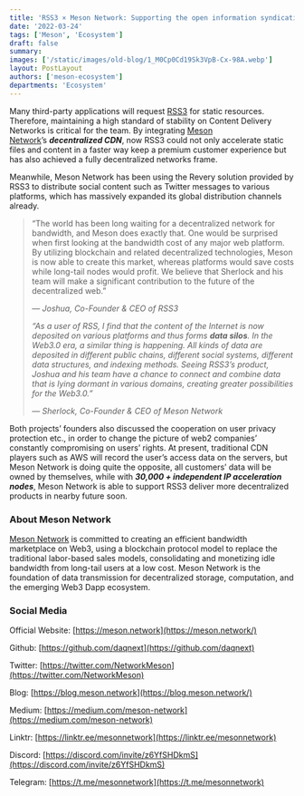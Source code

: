 ```yaml
---
title: 'RSS3 × Meson Network: Supporting the open information syndication protocol in Web3'
date: '2022-03-24'
tags: ['Meson', 'Ecosystem']
draft: false
summary:
images: ['/static/images/old-blog/1_M0Cp0Cd19Sk3VpB-Cx-98A.webp']
layout: PostLayout
authors: ['meson-ecosystem']
departments: 'Ecosystem'
---
```


Many third-party applications will request [RSS3](https://rss3.io/) for static resources. Therefore, maintaining a high standard of stability on Content Delivery Networks is critical for the team. By integrating [Meson Network](https://meson.network/)’s **_decentralized CDN_**, now RSS3 could not only accelerate static files and content in a faster way keep a premium customer experience but has also achieved a fully decentralized networks frame.

Meanwhile, Meson Network has been using the Revery solution provided by RSS3 to distribute social content such as Twitter messages to various platforms, which has massively expanded its global distribution channels already.

> “The world has been long waiting for a decentralized network for bandwidth, and Meson does exactly that. One would be surprised when first looking at the bandwidth cost of any major web platform. By utilizing blockchain and related decentralized technologies, Meson is now able to create this market, whereas platforms would save costs while long-tail nodes would profit. We believe that Sherlock and his team will make a significant contribution to the future of the decentralized web.”
>
> _— Joshua, Co-Founder & CEO of RSS3_
>
> _“As a user of RSS, I find that the content of the Internet is now deposited on various platforms and thus forms **data silos**. In the Web3.0 era, a similar thing is happening. All kinds of data are deposited in different public chains, different social systems, different data structures, and indexing methods. Seeing RSS3’s product, Joshua and his team have a chance to connect and combine data that is lying dormant in various domains, creating greater possibilities for the Web3.0.”_
>
> _— Sherlock, Co-Founder & CEO of Meson Network_

Both projects’ founders also discussed the cooperation on user privacy protection etc., in order to change the picture of web2 companies’ constantly compromising on users’ rights. At present, traditional CDN players such as AWS will record the user’s access data on the servers, but Meson Network is doing quite the opposite, all customers’ data will be owned by themselves, while with **_30,000 + independent IP acceleration nodes_**, Meson Network is able to support RSS3 deliver more decentralized products in nearby future soon.

### **About Meson Network**

[Meson Network](https://meson.network/) is committed to creating an efficient bandwidth marketplace on Web3, using a blockchain protocol model to replace the traditional labor-based sales models, consolidating and monetizing idle bandwidth from long-tail users at a low cost. Meson Network is the foundation of data transmission for decentralized storage, computation, and the emerging Web3 Dapp ecosystem.

### **Social Media**

Official Website: [https://meson.network](https://meson.network/)

Github: [https://github.com/daqnext](https://github.com/daqnext)

Twitter: [https://twitter.com/NetworkMeson](https://twitter.com/NetworkMeson)

Blog: [https://blog.meson.network](https://blog.meson.network/)

Medium: [https://medium.com/meson-network](https://medium.com/meson-network)

Linktr: [https://linktr.ee/mesonnetwork](https://linktr.ee/mesonnetwork)

Discord: [https://discord.com/invite/z6YfSHDkmS](https://discord.com/invite/z6YfSHDkmS)

Telegram: [https://t.me/mesonnetwork](https://t.me/mesonnetwork)
